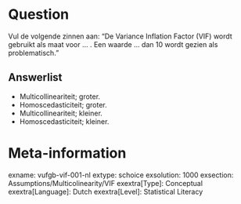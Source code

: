 Question
========
Vul de volgende zinnen aan: "De Variance Inflation Factor (VIF) wordt gebruikt als maat voor ... . Een waarde ... dan 10 wordt gezien als problematisch."

Answerlist
----------
* Multicollineariteit; groter.
* Homoscedasticiteit; groter.
* Multicollineariteit; kleiner.
* Homoscedasticiteit; kleiner.

Meta-information
================
exname: vufgb-vif-001-nl
extype: schoice
exsolution: 1000
exsection: Assumptions/Multicolinearity/VIF
exextra[Type]: Conceptual
exextra[Language]: Dutch
exextra[Level]: Statistical Literacy
